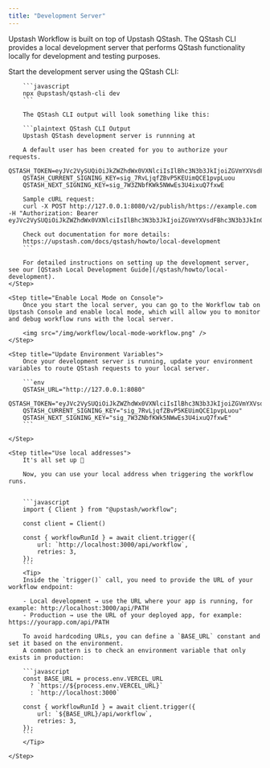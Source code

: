 ```yaml
---
title: "Development Server"
---
```


Upstash Workflow is built on top of Upstash QStash.
The QStash CLI provides a local development server that performs QStash functionality locally for development and testing purposes.


<Steps>
    <Step title="Install and Start Development Server">
        Start the development server using the QStash CLI:

        ```javascript
        npx @upstash/qstash-cli dev
        ```

        The QStash CLI output will look something like this:

        ```plaintext QStash CLI Output
        Upstash QStash development server is runnning at

        A default user has been created for you to authorize your requests.
        QSTASH_TOKEN=eyJVc2VySUQiOiJkZWZhdWx0VXNlciIsIlBhc3N3b3JkIjoiZGVmYXVsdFBhc3N3b3JkIn0=
        QSTASH_CURRENT_SIGNING_KEY=sig_7RvLjqfZBvP5KEUimQCE1pvpLuou
        QSTASH_NEXT_SIGNING_KEY=sig_7W3ZNbfKWk5NWwEs3U4ixuQ7fxwE

        Sample cURL request:
        curl -X POST http://127.0.0.1:8080/v2/publish/https://example.com -H "Authorization: Bearer eyJVc2VySUQiOiJkZWZhdWx0VXNlciIsIlBhc3N3b3JkIjoiZGVmYXVsdFBhc3N3b3JkIn0="

        Check out documentation for more details:
        https://upstash.com/docs/qstash/howto/local-development
        ```

        For detailed instructions on setting up the development server, see our [QStash Local Development Guide](/qstash/howto/local-development).
    </Step>

    <Step title="Enable Local Mode on Console">
        Once you start the local server, you can go to the Workflow tab on Upstash Console and enable local mode, which will allow you to monitor and debug workflow runs with the local server.

        <img src="/img/workflow/local-mode-workflow.png" />
    </Step>

    <Step title="Update Environment Variables">
        Once your development server is running, update your environment variables to route QStash requests to your local server.

        ```env
        QSTASH_URL="http://127.0.0.1:8080"
        QSTASH_TOKEN="eyJVc2VySUQiOiJkZWZhdWx0VXNlciIsIlBhc3N3b3JkIjoiZGVmYXVsdFBhc3N3b3JkIn0="
        QSTASH_CURRENT_SIGNING_KEY="sig_7RvLjqfZBvP5KEUimQCE1pvpLuou"
        QSTASH_NEXT_SIGNING_KEY="sig_7W3ZNbfKWk5NWwEs3U4ixuQ7fxwE"
        ```

    </Step>

    <Step title="Use local addresses">
        It's all set up 🎉

        Now, you can use your local address when triggering the workflow runs.


        ```javascript
        import { Client } from "@upstash/workflow";

        const client = Client()

        const { workflowRunId } = await client.trigger({
            url: `http://localhost:3000/api/workflow`,
            retries: 3,
        });
        ```
        <Tip>
        Inside the `trigger()` call, you need to provide the URL of your workflow endpoint:

        - Local development → use the URL where your app is running, for example: http://localhost:3000/api/PATH
        - Production → use the URL of your deployed app, for example: https://yourapp.com/api/PATH

        To avoid hardcoding URLs, you can define a `BASE_URL` constant and set it based on the environment.
        A common pattern is to check an environment variable that only exists in production:

        ```javascript
        const BASE_URL = process.env.VERCEL_URL
          ? `https://${process.env.VERCEL_URL}`
          : `http://localhost:3000`

        const { workflowRunId } = await client.trigger({
            url: `${BASE_URL}/api/workflow`,
            retries: 3,
        });
        ```
        </Tip>

    </Step>

</Steps>


